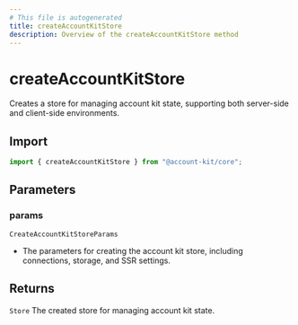 ```yaml
---
# This file is autogenerated
title: createAccountKitStore
description: Overview of the createAccountKitStore method
---
```


# createAccountKitStore

Creates a store for managing account kit state, supporting both server-side and client-side environments.

## Import

```ts
import { createAccountKitStore } from "@account-kit/core";
```

## Parameters

### params

`CreateAccountKitStoreParams`

- The parameters for creating the account kit store, including connections, storage, and SSR settings.

## Returns

`Store`
The created store for managing account kit state.
